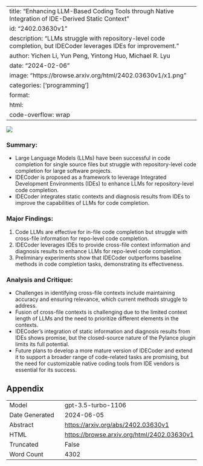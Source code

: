 
---
title: "Enhancing LLM-Based Coding Tools through Native Integration of IDE-Derived Static Context"
id: "2402.03630v1"
description: "LLMs struggle with repository-level code completion, but IDECoder leverages IDEs for improvement."
author: Yichen Li, Yun Peng, Yintong Huo, Michael R. Lyu
date: "2024-02-06"
image: "https://browse.arxiv.org/html/2402.03630v1/x1.png"
categories: ['programming']
format:
  html:
    code-overflow: wrap
---

![](https://browse.arxiv.org/html/2402.03630v1/x1.png)

### **Summary:**
- Large Language Models (LLMs) have been successful in code completion for single source files but struggle with repository-level code completion for large software projects.
- IDECoder is proposed as a framework to leverage Integrated Development Environments (IDEs) to enhance LLMs for repository-level code completion.
- IDECoder integrates static contexts and diagnosis results from IDEs to improve the capabilities of LLMs for code completion.

### **Major Findings:**
1. Code LLMs are effective for in-file code completion but struggle with cross-file information for repo-level code completion.
2. IDECoder leverages IDEs to provide cross-file context information and diagnosis results to enhance LLMs for repo-level code completion.
3. Preliminary experiments show that IDECoder outperforms baseline methods in code completion tasks, demonstrating its effectiveness.

### **Analysis and Critique:**
- Challenges in identifying cross-file contexts include maintaining accuracy and ensuring relevance, which current methods struggle to address.
- Fusion of cross-file contexts is challenging due to the limited context length of LLMs and the need to prioritize different elements in the contexts.
- IDECoder's integration of static information and diagnosis results from IDEs shows promise, but the closed-source nature of the Pylance plugin limits its full potential.
- Future plans to develop a more mature version of IDECoder and extend it to support a broader range of code-related tasks are promising, but the need for customizable native coding tools from IDE vendors is essential for its success.

## Appendix

|          |          |
|----------|----------|
| Model     | gpt-3.5-turbo-1106       |
| Date Generated     | 2024-06-05       |
| Abstract | [https://arxiv.org/abs/2402.03630v1](https://arxiv.org/abs/2402.03630v1)        |
| HTML     | [https://browse.arxiv.org/html/2402.03630v1](https://browse.arxiv.org/html/2402.03630v1)       |
| Truncated       | False       |
| Word Count       | 4302       |